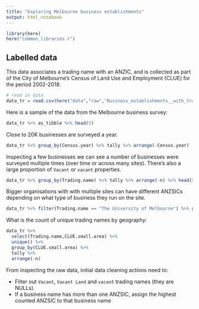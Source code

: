 ```yaml
---
title: "Exploring Melbourne business establishments"
output: html_notebook
---
```


```r
library(here)
here("common_libraries.r")
```

## Labelled data

This data associates a trading name with an ANZIC, and is collected as part of the City of Melbourne's Census of Land Use and Employment (CLUE) for the period 2002-2018.

```r
# read in data
data_tr = read.csv(here("data","raw","Business_establishments__with_trading_name_and_industry_classification.csv"))
```

Here is a sample of the data from the Melbourne business survey:
```r
data_tr %>% as_tibble %>% head(5)
```

Close to 20K businesses are surveyed a year.
```r
data_tr %>% group_by(Census.year) %>% tally %>% arrange(-Census.year)
```

Inspecting a few businesses we can see a number of businesses were surveyed multiple times (over time or across many sites). There's also a large proportion of `Vacant` or `vacant` properties.
```r
data_tr %>% group_by(Trading.name) %>% tally %>% arrange(-n) %>% head(5)
```

Bigger organisations with with multiple sites can have different ANZSICs depending on what type of business they run on the site.
```r
data_tr %>% filter(Trading.name == "The University of Melbourne") %>% group_by(Industry..ANZSIC4..code, Industry..ANZSIC4..description) %>% tally %>% arrange(-n)
```

What is the count of unique trading names by geography:
```r
data_tr %>% 
  select(Trading.name,CLUE.small.area) %>% 
  unique() %>% 
  group_by(CLUE.small.area) %>% 
  tally %>% 
  arrange(-n)
```


From inspecting the raw data, initial data cleaning actions need to:

* Filter out `Vacant`, `Vacant Land` and `vacant` trading names (they are NULLs).
* If a business name has more than one ANZSIC, assign the highest counted ANZSIC to that business name




